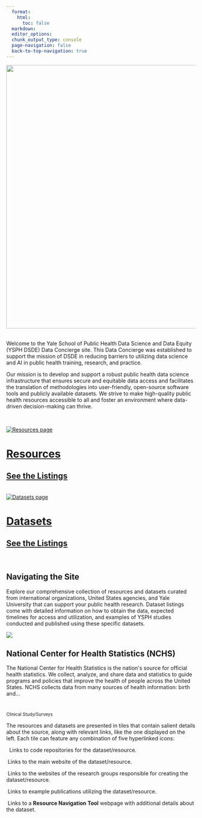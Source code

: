 ```yaml
---
  format: 
    html:
      toc: false
  markdown: 
  editor_options: 
  chunk_output_type: console
  page-navigation: false
  back-to-top-navigation: true
---
```


![](Images/Wordmark-Data-Science-and-Data-Equity-black.png){style="display: block; margin-left: auto; margin-right: auto;" width="700"}\


Welcome to the Yale School of Public Health Data Science and Data Equity (YSPH DSDE) Data Concierge site. This Data Concierge was established to support the mission of DSDE in reducing barriers to utilizing data science and AI in public health training, research, and practice. 

Our mission is to develop and support a robust public health data science infrastructure that ensures secure and equitable data access and facilitates the translation of methodologies into user-friendly, open-source software tools and publicly available datasets. We strive to make high-quality public health resources accessible to all and foster an environment where data-driven decision-making can thrive.

\

```{=html}

<body>
  <div class="container_title">
    <div class="tile_title" >
      <a href="Pages/Resources/index.qmd" title="Listing page">
        <img src="Images/Firefly data scientists; illustration 75467.jpg" alt="Resources page" class="image">
        <h1>Resources</h1>
        <h2>See the Listings</h2>
        <i class="tile_icon bi bi-arrow-right-circle-fill"></i>
      </a>
    </div>
    &nbsp;&nbsp;&nbsp;&nbsp;&nbsp;&nbsp;
    <div class="tile_title" >
      <a href="Pages/Datasets/index.qmd" title="Listing page">
        <img src="Images/Firefly data science data equity 50124.jpg" alt="Datasets page" class="image">
        <h1>Datasets</h1>
        <h2>See the Listings</h2>
        <i class="tile_icon bi bi-arrow-right-circle-fill"></i>
      </a>
    </div>
  </div>
</body>

```

\

## Navigating the Site

Explore our comprehensive collection of resources and datasets curated from international organizations, United States agencies, and Yale University that can support your public health research. Dataset listings come with detailed information on how to obtain the data, expected timelines for access and utilization, and examples of YSPH studies conducted and published using these specific datasets.


```{=html}
<body>
  <div class="container_static">
    <div class="tile_static">
      <img src="Images/Firefly data science ai hub; watercolor image 92513.jpg" class="img">
      <h2 class="h2 js-line-count" style="pointer-events: none">National Center for Health Statistics (NCHS)</h2>
      <p class="description">The National Center for Health Statistics is the nation's source for official health statistics. We collect, analyze, and share data and statistics to guide programs and policies that improve the health of people across the United States. NCHS collects data from many sources of health information: birth and...</p>
      <div class="card-header_static py-1 px-2 border-bottom bg-light">
        <small class="card-text inline-block">
          &nbsp;
          <a href="#" title="GitHub page" class="source-code card-text float-beginning inline-block tile_a">
            <i class="bi-github"></i></a>
          &nbsp;
          <a href="#" title="Main site" class="source-code card-text float-beginning inline-block tile_a">
            <i class="bi-globe"></i></a>
          &nbsp;
          <a href="#" title="Group site" class="source-code card-text float-beginning inline-block tile_a">
            <i class="bi-people-fill"></i></a>
          &nbsp;
          <a href="#" title="View publication" class="source-code card-text float-beginning inline-block tile_a">
            <i class="bi-journal-text"></i></a>
          &nbsp;
          <a href="#" title="Get more information" class="source-code card-text float-beginning inline-block tile_a">
            <i class="bi-info-circle"></i></a>
          <p class="topic" style="margin-bottom: 5px;">Clinical Study/Surveys</p>
        </small>
      </div>
    </div>
  </div>
</body>
```



The resources and datasets are presented in tiles that contain salient details about the source, along with relevant links, like the one displayed on the left. Each tile can feature any combination of five hyperlinked icons:

<i class="bi bi-github icon-red"></i> \  Links to code repositories for the dataset/resource.

<i class="bi bi-globe icon-red"></i> \ Links to the main website of the dataset/resource.

<i class="bi bi-people icon-red"></i> \ Links to the websites of the research groups responsible for creating the dataset/resource.

<i class="bi bi-journal-text icon-red"></i> \ Links to example publications utilizing the dataset/resource.

<i class="bi bi-info-circle icon-red"></i> \ Links to a **Resource Navigation Tool** webpage with additional details about the dataset.



